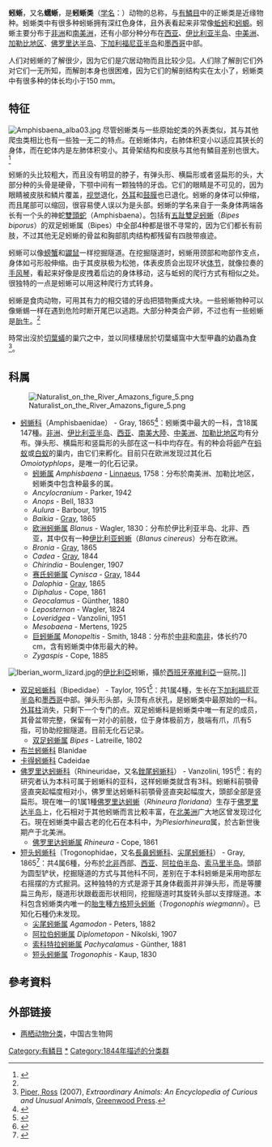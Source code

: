 {{AutoTaxobox
| fossil_range = {{fossil_range|99|0}}[[白垩纪|白垩纪]]<ref>{{en}}{{cite journal |author= Wu X.-c., D. B. Brinkman, A. P. Russell, Z.-m. Dong, P. J. Currie, L.-h. Hou, & G.-h. Cui|year=1993|title=《Oldest known amphisbaenian from the Upper Cretaceous of Chinese Inner Mongolia》| journal = 《[[自然_(雜誌)|Nature]]》杂志 | volume = 第366期 |pages= 第57–59页}}
</ref>- [[全新世|全新世]]
| image = Bipes biporus.jpg
| image_caption = 現存的物種五趾雙足蚓蜥（''Bipes biporus''）
| taxon =Amphisbaenia
| authority = [[J._E._Gray|J. E. Gray]], 1844
| subdivision_ranks = 科
| subdivision = 
* [[蚓蜥科|蚓蜥科]] Amphisbaenidae
* [[双足蚓蜥科|双足蚓蜥科]] Bipedidae
* [[布兰蚓蜥科|布兰蚓蜥科]] Blanidae
* [[卡得蚓蜥科|卡得蚓蜥科]] Cadeidae
* [[佛罗里达蚓蜥科|佛罗里达蚓蜥科]] Rhineuridae
* [[短头蚓蜥科|短头蚓蜥科]] Trogonophidae
| range_map = World.distribution.amphisbaenia.1.png
| range_map_caption = 黑色：蚓蜥分布区
}}

'''蚓蜥'''，又名'''蠕蜥'''，是'''蚓蜥类'''（[[学名|学名]]：{{lang|la|Amphisbaenia}}）动物的总称，与[[有鱗目|有鱗目]]中的正蜥类是近缘物种。蚓蜥类中有很多种蚓蜥拥有深红色身体，且外表看起来非常像[[蚯蚓|蚯蚓]]和[[蚓螈|蚓螈]]。蚓蜥主要分布于[[非洲|非洲]]和[[南美洲|南美洲]]，还有小部分种分布在[[西亚|西亚]]、[[伊比利亚半岛|伊比利亚半岛]]、[[中美洲|中美洲]]、[[加勒比地区|加勒比地区]]、[[佛罗里达半岛|佛罗里达半岛]]、[[下加利福尼亚半岛|下加利福尼亚半岛]]和[[墨西哥|墨西哥]]中部。

人们对蚓蜥的了解很少，因为它们是穴居动物而且比较少见。人们除了解剖它们外对它们一无所知，而解剖本身也很困难，因为它们的解剖结构实在太小了，蚓蜥类中有很多种的体长均小于150 mm。

== 特征 ==
[[File:Amphisbaena_alba03.jpg|thumb]]
尽管蚓蜥类与一些原始蛇类的外表类似，其与其他爬虫类相比也有一些独一无二的特点。在蚓蜥体内，右肺体积变小以适应其狭长的身体，而在蛇体内是左肺体积变小。其骨架结构和皮肤与其他有鱗目差别也很大。<ref name=EoR>{{en}}{{cite book |editor=Cogger, H.G. & Zweifel, R.G.|author= Carl Gans|year=1998|title=《Encyclopedia of Reptiles and Amphibians》|url=https://archive.org/details/encyclopediaofre0000unse_h2i0|publisher= Academic Press|location=San Diego|pages= [https://archive.org/details/encyclopediaofre0000unse_h2i0/page/212 212]–215|isbn= 0-12-178560-2}}</ref>

蚓蜥的头比较粗大，而且没有明显的脖子，有弹头形、横扁形或者竖扁形的头，大部分种的头骨是硬骨，下颚中间有一颗独特的牙齿。它们的眼睛是不可见的，因为眼睛被皮肤和鳞片覆盖，[[视觉|视觉]]退化，[[外耳|外耳]]和[[鼓膜|鼓膜]]也已退化。蚓蜥的身体可以伸缩，而且尾部可以缩回，很容易使人误以为是头部。蚓蜥的学名来自于一条身体两端各长有一个头的神蛇[[兩頭蛇_(徽章)|雙頭蛇]]（Amphisbaena）。包括有[[五趾雙足蚓蜥|五趾雙足蚓蜥]]（''Bipes biporus''）的双足蚓蜥属（Bipes）中全部4种都是很不寻常的，因为它们都长有前肢，不过其他无足蚓蜥的骨盆和胸部肌肉结构都残留有四肢带痕迹。

蚓蜥可以像[[螃蟹|螃蟹]]和[[鼹科|鼹鼠]]一样挖掘隧道。在挖掘隧道时，蚓蜥用颈部和吻部作支点，身体如弓形般伸缩。由于其皮肤极为松弛，体表皮质会出现环状[[体节|体节]]，就像拉奏的[[手风琴|手风琴]]，看起来好像是皮拽着后边的身体移动，这与蚯蚓的爬行方式有相似之处。很独特的一点是蚓蜥可以用这种爬行方式转身。

蚓蜥是食肉动物，可用其有力的相交错的牙齿把猎物撕成大块。一些蚓蜥物种可以像蜥蜴一样在遇到危险时断开尾巴以逃跑。大部分种类会产卵，不过也有一些蚓蜥是[[胎生|胎生]]。<ref name=EoR/>

{{link-en|红蚓蜥|Amphisbaena alba}}時常出沒於[[切葉蟻|切葉蟻]]的巢穴之中，並以同樣棲居於切葉蟻窩中大型甲蟲的幼蟲為食<ref>[[Ross_Piper|Piper, Ross]] (2007), ''Extraordinary Animals: An Encyclopedia of Curious and Unusual Animals'', [[Greenwood_Press_(publisher)|Greenwood Press]].</ref>。

== 科属 ==
[[File:Naturalist_on_the_River_Amazons_figure_5.png|right]]
* [[蚓蜥科|蚓蜥科]]（Amphisbaenidae） - Gray, 1865<ref name="ITIS-A">{{ITIS|ID=209627|taxon=Amphisbaenidae|year=2007|date=19 August}}</ref>：蚓蜥类中最大的一科，含18属147種。[[非洲|非洲]]、[[伊比利亚半岛|伊比利亚半岛]]、[[西亚|西亚]]、[[南美大陸|南美大陸]]、[[中美洲|中美洲]]、[[加勒比地区|加勒比地区]]均有分布。弹头形、横扁形和竖扁形的头部在这一科中均存在。有的种会将[[蛋|卵]]产在[[蚂蚁|蚂蚁]]或[[白蚁|白蚁]]的巢内，由它们来孵化。目前只在欧洲发现过其化石''Omoiotyphlops''，是唯一的化石记录。
** [[蚓蜥属|蚓蜥属]] ''Amphisbaena'' - [[卡爾·林奈|Linnaeus]], 1758：分布於南美洲、加勒比地区，蚓蜥类中包含种最多的属。
** ''Ancylocranium'' - Parker, 1942
** ''Anops'' - Bell, 1833
** ''Aulura'' - Barbour, 1915
** ''Baikia'' - [[约翰·爱德华·格雷|Gray]], 1865
** [[欧洲蚓蜥属|欧洲蚓蜥属]] ''Blanus'' - Wagler, 1830：分布於伊比利亚半岛、北非、西亚，其中仅有一种[[伊比利亚蚓蜥|伊比利亚蚓蜥]]（''Blanus cinereus''）分布在欧洲。
** ''Bronia'' - [[约翰·爱德华·格雷|Gray]], 1865
** ''Cadea'' - [[约翰·爱德华·格雷|Gray]], 1844
** ''Chirindia'' - Boulenger, 1907
** [[赛氏蚓蜥属|赛氏蚓蜥属]] ''Cynisca'' - [[约翰·爱德华·格雷|Gray]], 1844
** ''Dalophia'' - [[约翰·爱德华·格雷|Gray]], 1865
** ''Diphalus'' - Cope, 1861
** ''Geocalamus'' - Günther, 1880
** ''Leposternon'' - Wagler, 1824
** ''Loveridgea'' - Vanzolini, 1951
** ''Mesobaena'' - Mertens, 1925
** [[巨蚓蜥属|巨蚓蜥属]] ''Monopeltis'' - Smith, 1848：分布於[[中部非洲|中非]]和[[南非|南非]]，体长约70 cm，含有蚓蜥类中体形最大的种。
** ''Zygaspis'' - Cope, 1885

[[File:Iberian_worm_lizard.jpg|thumb]]的[[伊比利亞|伊比利亞]]蚓蜥，攝於[[西班牙|西班牙]][[塞維利亞|塞維利亞]]一庭院。]]
* [[双足蚓蜥科|双足蚓蜥科]]（Bipedidae） - Taylor, 1951<ref name="ITIS-B">{{ITIS|ID=564539|taxon=Bipedidae|year=2007|date=19 August}}</ref>：共1属4種，生长在[[下加利福尼亚半岛|下加利福尼亚半岛]]和[[墨西哥|墨西哥]]中部。弹头形头部，头顶有点状孔，是蚓蜥类中最原始的一科。[[听小骨#耳柱|外耳柱]]消失，只剩下一个专门的点。双足蚓蜥科是蚓蜥类中唯一有足的成员，其骨盆带完整，保留有一对小的前肢，位于身体极前方，肢端有爪，爪有5指，可协助挖掘隧道。目前无化石记录。
** [[双足蚓蜥属|双足蚓蜥属]] ''Bipes'' - Latreille, 1802
* [[布兰蚓蜥科|布兰蚓蜥科]] Blanidae
* [[卡得蚓蜥科|卡得蚓蜥科]] Cadeidae
* [[佛罗里达蚓蜥科|佛罗里达蚓蜥科]]（Rhineuridae，又名[[銼尾蚓蜥科|銼尾蚓蜥科]]） - Vanzolini, 1951<ref name="ITIS-R">{{ITIS|ID=564535|taxon=Rhineuridae|year=2007|date=19 August}}</ref>：有的研究者认为本科可属于蚓蜥科的亚科，这样蚓蜥类就含有3科。蚓蜥科前顎骨竖直突起幅度相对小，佛罗里达蚓蜥科前顎骨竖直突起幅度大，頭部全部是竖扁形。現在唯一的1属1種[[佛罗里达蚓蜥|佛罗里达蚓蜥]]（''Rhineura floridana''）生存于[[佛罗里达半岛|佛罗里达半岛]]上，化石相对于其他蚓蜥而言比較丰富，在[[北美洲|北美洲]]广大地区曾发现过化石。現在蚓蜥类中最古老的化石在本科中，为''Plesiorhineura''属，於古新世後期产于北美洲。
** [[佛罗里达蚓蜥属|佛罗里达蚓蜥属]] ''Rhineura'' - Cope, 1861
* [[短头蚓蜥科|短头蚓蜥科]]（Trogonophidae，又名[[長鼻蚓蜥科|長鼻蚓蜥科]]、[[尖尾蚓蜥科|尖尾蚓蜥科]]） - Gray, 1865<ref name="ITIS-T">{{ITIS|ID=209638|taxon=Trogonophidae|year=2007|date=19 August}}</ref>：共4属6種，分布於[[北非|北非]]西部、[[西亚|西亚]]、[[阿拉伯半岛|阿拉伯半岛]]、[[索马里半岛|索马里半岛]]。頭部为圆型铲状，挖掘隧道的方式与其他科不同，差别在于本科蚓蜥是采用吻部左右摇摆的方式掘洞。这种独特的方式是源于其身体截面并非弹头形，而是等腰扁三角形，隧道形状跟截面形状相同，挖掘隧道时其旋转头部以支撑隧道。本科包含蚓蜥类内唯一的[[胎生|胎生]]種[[方格短头蚓蜥|方格短头蚓蜥]]（''Trogonophis wiegmanni''）。已知化石種仍未发现。
** [[尖尾蚓蜥属|尖尾蚓蜥属]] ''Agamodon'' - Peters, 1882
** [[阿拉伯蚓蜥属|阿拉伯蚓蜥属]] ''Diplometopon'' - Nikolski, 1907
** [[索科特拉蚓蜥属|索科特拉蚓蜥属]] ''Pachycalamus'' - Günther, 1881
** [[短头蚓蜥属|短头蚓蜥属]] ''Trogonophis'' - Kaup, 1830

== 參考資料 ==
{{reflist}}

== 外部链接 ==
{{Commons category|Amphisbaenia}}
{{Wikispecies|Amphisbaenia}}
* {{zh}}[https://web.archive.org/web/20081015181459/http://www.dinosaur.net.cn/_REPTILIA/REPTILIA_b1.htm 两栖动物分类]，中国古生物网
{{有鱗目}}
{{爬行類}}
{{Taxonbar|from=Q467382}}

[[Category:有鳞目|Category:有鳞目]]
[[Category:蚓蜥|*]]
[[Category:1844年描述的分类群|Category:1844年描述的分类群]]